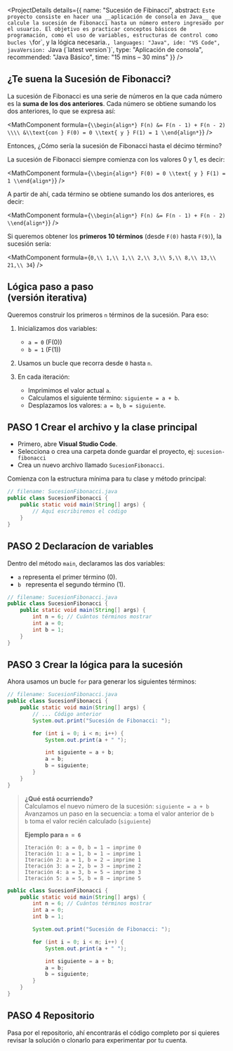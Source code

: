 
<ProjectDetails 
  details={{
    name: "Sucesión de Fibinacci",
    abstract: `Este proyecto consiste en hacer una __aplicación de consola en Java__ que calcule la sucesión de Fibonacci hasta un número entero ingresado por el usuario. El objetivo es practicar conceptos básicos de programación, como el uso de variables, estructuras de control como bucles \`for\`, y la lógica necesaria.`,
    languages: "Java",
    ide: "VS Code",
    javaVersion: `Java (\`latest version\`)`,
    type: "Aplicación de consola",
    recommended: "Java Básico",
    time: "15 mins – 30 mins"
  }}
/>


## ¿Te suena la Sucesión de Fibonacci?

La sucesión de Fibonacci es una serie de números en la que cada número es la __suma de los dos anteriores__. Cada número se obtiene sumando los dos anteriores, lo que se expresa así:

<MathComponent
  formula={`\\begin{align*}
F(n) &= F(n - 1) + F(n - 2) \\\\
&\\text{con } F(0) = 0 \\text{ y } F(1) = 1
\\end{align*}`}
/>


Entonces, ¿Cómo sería la sucesión de Fibonacci hasta el décimo término?

La sucesión de Fibonacci siempre comienza con los valores 0 y 1, es decir:

<MathComponent
  formula={`\\begin{align*}
F(0) = 0 \\text{ y } F(1) = 1
\\end{align*}`}
/>

A partir de ahí, cada término se obtiene sumando los dos anteriores, es decir:

<MathComponent
  formula={`\\begin{align*}
F(n) &= F(n - 1) + F(n - 2)
\\end{align*}`}
/>

Si queremos obtener los __primeros 10 términos__ (desde `F(0)` hasta `F(9)`), la sucesión sería:

<MathComponent
  formula={`0,\\ 1,\\ 1,\\ 2,\\ 3,\\ 5,\\ 8,\\ 13,\\ 21,\\ 34`}
/>

## Lógica paso a paso <br />(__versión iterativa__)

Queremos construir los primeros `n` términos de la sucesión. Para eso:

1. Inicializamos dos variables:

   * `a = 0` (F(0))
   * `b = 1` (F(1))

2. Usamos un bucle que recorra desde `0` hasta `n`.

3. En cada iteración:

   * Imprimimos el valor actual `a`.
   * Calculamos el siguiente término: `siguiente = a + b`.
   * Desplazamos los valores: `a = b`, `b = siguiente`.


## PASO 1 Crear el archivo y la clase principal

- Primero, abre __Visual Studio Code__.
- Selecciona o crea una carpeta donde guardar el proyecto, ej: `sucesion-fibonacci`
- Crea un nuevo archivo llamado `SucesionFibonacci`.

Comienza con la estructura mínima para tu clase y método principal:

```java
// filename: SucesionFibonacci.java
public class SucesionFibonacci {
    public static void main(String[] args) {
        // Aquí escribiremos el código
    }
}
```

## PASO 2 Declaracíon de variables

Dentro del método `main`, declaramos las dos variables:

- `a` representa el primer término (0).
- `b ` representa el segundo término (1).

```java
// filename: SucesionFibonacci.java
public class SucesionFibonacci {
    public static void main(String[] args) {
        int n = 6; // Cuántos términos mostrar
        int a = 0;
        int b = 1;
    }
}
```

## PASO 3 Crear la lógica para la sucesión

Ahora usamos un bucle `for` para generar los siguientes términos:

```java
// filename: SucesionFibonacci.java
public class SucesionFibonacci {
    public static void main(String[] args) {
        // ... Código anterior
        System.out.print("Sucesión de Fibonacci: ");

        for (int i = 0; i < n; i++) {
            System.out.print(a + " ");

            int siguiente = a + b;
            a = b;
            b = siguiente;
        }
    }
}
```

> __¿Qué está ocurriendo?__  
> Calculamos el nuevo número de la sucesión: `siguiente = a + b`  
> Avanzamos un paso en la secuencia:
> `a` toma el valor anterior de `b`  
> `b` toma el valor recién calculado (`siguiente`)
> 
> __Ejemplo para `n = 6`__
> ```text
> Iteración 0: a = 0, b = 1 → imprime 0
> Iteración 1: a = 1, b = 1 → imprime 1
> Iteración 2: a = 1, b = 2 → imprime 1
> Iteración 3: a = 2, b = 3 → imprime 2
> Iteración 4: a = 3, b = 5 → imprime 3
> Iteración 5: a = 5, b = 8 → imprime 5
> ```

```java
public class SucesionFibonacci {
    public static void main(String[] args) {
        int n = 6; // Cuántos términos mostrar
        int a = 0;
        int b = 1;

        System.out.print("Sucesión de Fibonacci: ");

        for (int i = 0; i < n; i++) {
            System.out.print(a + " ");

            int siguiente = a + b;
            a = b;
            b = siguiente;
        }
    }
}
```

## PASO 4 Repositorio

Pasa por el repositorio, ahí encontrarás el código completo por si quieres revisar la solución o clonarlo para experimentar por tu cuenta.

<GitHubRepo
  owner="mc-herrera-90"
  repo="sucesion-fibonacci-java"
/>